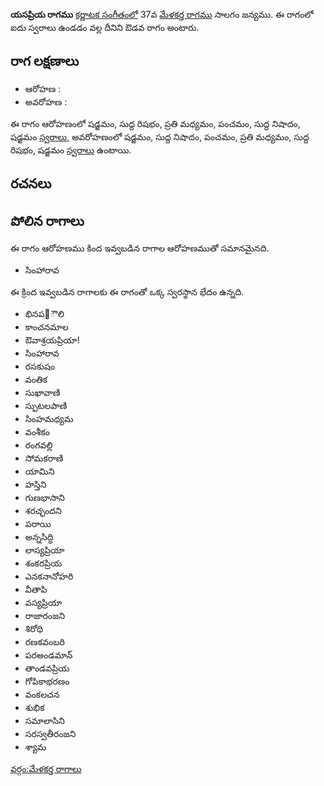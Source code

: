 {{Infobox ragam
	| name          	= యసప్రియ
	| synonym	    	= 
	| mela          	= 
	| chakra        	= 
	| janaka        	= 
	| type          	= ఔడవ
	| arohanam      	= {{svaraC|S|R1|M2|P|N1|S'}} 
	| avarohanam    	= {{svaraC|S'|N1|P|M2|R1|S}}
	| jeeva         	=
	| chhaya        	=
	| nyasa         	=
	| vishesha      	= 
	| equivalent  		= 
}}
{{కర్ణాటక సంగీత రాగాలు}}
'''యసప్రియ రాగము''' [[కర్ణాటక సంగీతం]]లో 37వ [[మేళకర్త రాగము]] సాలగం జన్యము.  ఈ రాగంలో ఐదు స్వరాలు ఉండడం వల్ల దీనిని ఔడవ రాగం అంటారు.


==రాగ లక్షణాలు==


* ఆరోహణ : {{svaraC|S|R1|M2|P|N1|S'}} 
* అవరోహణ : {{svaraC|S'|N1|P|M2|R1|S}}

ఈ రాగం ఆరోహణంలో షడ్జమం, సుద్ద రిషభం, ప్రతి మధ్యమం, పంచమం, సుద్ద నిషాదం, షడ్జమం [[స్వరాలు]], అవరోహణంలో షడ్జమం, సుద్ద నిషాదం, పంచమం, ప్రతి మధ్యమం, సుద్ద రిషభం, షడ్జమం [[స్వరాలు]] ఉంటాయి.

==రచనలు==



==పోలిన రాగాలు==
ఈ రాగం ఆరోహణము కింద ఇవ్వబడిన రాగాల ఆరోహణముతో సమానమైనది.
* సింహారావ

ఈ క్రింద ఇవ్వబడిన రాగాలకు ఈ రాగంతో ఒక్క స్వరస్థాన భేదం ఉన్నది.
* భినప఩ౌలి
* కాంచనమాల
* ఔవాశ్రయప్రియా!
* సింహారావ
* రసకుషం
* వంతిక
* సుఖావాణి
* స్ఫుటలపాణి
* సింహమధ్యమ
* వంశీకం
* రంగవల్లి
* సోమకరాణి
* యామిని
* హస్తిని
* గుణభాసాని
* శరచ్ఛందని
* పరాయి
* అన్నసిద్ధి
* లాస్యప్రియా
* శంకరప్రియ
* ఎనకనానోహరి
* వీతాపి
* వస్యప్రియా
* రాజారంజని
* శిరోధి
* రణకవంబరి
* పరఅండమాన్
* తాండవప్రియ
* గోపికాభరణం
* వంకలచన
* శుభిక
* సమాలాసిని
* సరస్వతీరంజని
* శ్యామ



[[వర్గం:మేళకర్త రాగాలు]]